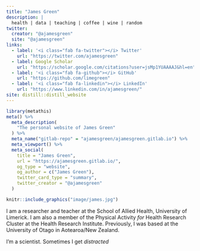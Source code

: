 ```yaml
---
title: "James Green"
description: |
  health | data | teaching | coffee | wine | random
twitter:
  creator: "@ajamesgreen"
  site: "@ajamesgreen"
links:
  - label: '<i class="fab fa-twitter"></i> Twitter'
    url: "https://twitter.com/ajamesgreen"
  - label: Google Scholar
    url: "https://scholar.google.com/citations?user=jsMp1YUAAAAJ&hl=en"
  - label: '<i class="fab fa-github"></i> GitHub'
    url: "https://github.com/limegreen"
  - label: '<i class="fab fa-linkedin"></i> LinkedIn'
    url: "https://www.linkedin.com/in/ajamesgreen/"
site: distill::distill_website
---
```


```r
library(metathis)
meta() %>%
  meta_description(
    "The personal website of James Green"
  ) %>%
  meta_name("gitlab-repo" = "ajamesgreen/ajamesgreen.gitlab.io") %>%
  meta_viewport() %>%
  meta_social(
    title = "James Green",
    url = "https://ajamesgreen.gitlab.io/",
    og_type = "website",
    og_author = c("James Green"),
    twitter_card_type = "summary",
    twitter_creator = "@ajamesgreen"
  )
```

<div class="full-width">

```r
knitr::include_graphics("image/james.jpg")
```

</div>

  I am a researcher and teacher at the School of Allied Health, University of 
  Limerick. I am also a member of the Physical Activity *for* Health Research 
  Cluster at the Health Research Institute. Previously, I was based at the 
  University of Otago in Aotearoa/New Zealand. 

<!--<aside>bob is cool</aside>-->

<aside>I'm a scientist. Sometimes I get *distracted*</aside>


